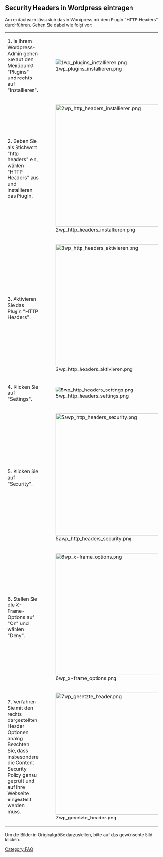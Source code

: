 == Security Headers in Wordpress eintragen ==

Am einfachsten lässt sich das in Wordpress mit dem Plugin "HTTP Headers" durchführen. Gehen Sie dabei wie folgt vor:

{| class="wikitable"
|-
| 1. In Ihrem Wordpress-Admin gehen Sie auf den Menüpunkt "Plugins" und rechts auf "Installieren". || [[File:1wp_plugins_installieren.png]]
|-
| 2. Geben Sie als Stichwort "http headers" ein, wählen "HTTP Headers" aus und installieren das Plugin. || [[File:2wp_http_headers_installieren.png|400px]]
|-
| 3. Aktivieren Sie das Plugin "HTTP Headers". || [[File:3wp_http_headers_aktivieren.png|400px]]
|-
| 4. Klicken Sie auf "Settings". || [[File:5wp_http_headers_settings.png]]
|-
| 5. Klicken Sie auf "Security". || [[File:5awp_http_headers_security.png|400px]]
|-
| 6. Stellen Sie die X-Frame-Options auf "On" und wählen "Deny". || [[File:6wp_x-frame_options.png|400px]]
|-
| 7. Verfahren Sie mit den rechts dargestellten Header Optionen analog. Beachten Sie, dass insbesondere die Content Security Policy genau geprüft und auf Ihre Webseite eingestellt werden muss. || [[File:7wp_gesetzte_header.png|400px]]

|}

Um die Bilder in Originalgröße darzustellen, bitte auf das gewünschte Bild klicken.


[[Category:FAQ]]
